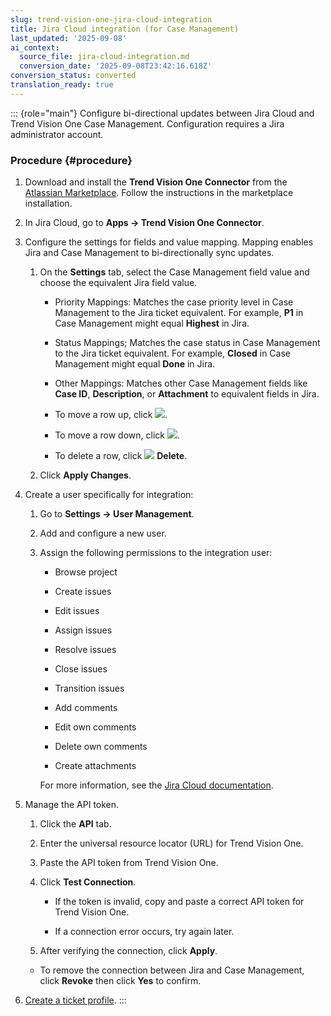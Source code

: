 ```yaml
---
slug: trend-vision-one-jira-cloud-integration
title: Jira Cloud integration (for Case Management)
last_updated: '2025-09-08'
ai_context:
  source_file: jira-cloud-integration.md
  conversion_date: '2025-09-08T23:42:16.618Z'
conversion_status: converted
translation_ready: true
---
```


::: {role="main"}
Configure bi-directional updates between Jira Cloud and Trend Vision One Case Management. Configuration requires a Jira administrator account.

### Procedure {#procedure}

1.  Download and install the **Trend Vision One Connector** from the [Atlassian Marketplace](https://marketplace.atlassian.com/apps/1237447/trend-vision-one-connector). Follow the instructions in the marketplace installation.

2.  In Jira Cloud, go to **Apps → Trend Vision One Connector**.

3.  Configure the settings for fields and value mapping. Mapping enables Jira and Case Management to bi-directionally sync updates.

    1.  On the **Settings** tab, select the Case Management field value and choose the equivalent Jira field value.

        - Priority Mappings: Matches the case priority level in Case Management to the Jira ticket equivalent. For example, **P1** in Case Management might equal **Highest** in Jira.

        - Status Mappings; Matches the case status in Case Management to the Jira ticket equivalent. For example, **Closed** in Case Management might equal **Done** in Jira.

        - Other Mappings: Matches other Case Management fields like **Case ID**, **Description**, or **Attachment** to equivalent fields in Jira.

        - To move a row up, click ![](/images/Atlassian-up-arrow=b4836fd7-f83c-48d1-b770-d7f98a401488.webp).

        - To move a row down, click ![](/images/Atlassian-down-arrow=46ad682e-8603-4f01-a51e-1f7a0b4e1f6b.webp).

        - To delete a row, click ![](/images/Atlassian-delete=edeaf690-3374-4578-abce-71534cd98642.webp) **Delete**.

    2.  Click **Apply Changes**.

4.  Create a user specifically for integration:

    1.  Go to **Settings → User Management**.

    2.  Add and configure a new user.

    3.  Assign the following permissions to the integration user:

        - Browse project

        - Create issues

        - Edit issues

        - Assign issues

        - Resolve issues

        - Close issues

        - Transition issues

        - Add comments

        - Edit own comments

        - Delete own comments

        - Create attachments

        For more information, see the [Jira Cloud documentation](https://support.atlassian.com/jira-cloud-administration/docs/manage-users-groups-permissions-and-roles-in-jira-cloud/).

5.  Manage the API token.

    1.  Click the **API** tab.

    2.  Enter the universal resource locator (URL) for Trend Vision One.

    3.  Paste the API token from Trend Vision One.

    4.  Click **Test Connection**.

        - If the token is invalid, copy and paste a correct API token for Trend Vision One.

        - If a connection error occurs, try again later.

    5.  After verifying the connection, click **Apply**.

    - To remove the connection between Jira and Case Management, click **Revoke** then click **Yes** to confirm.

6.  [Create a ticket profile](create-profile-jira.mdx).
:::
